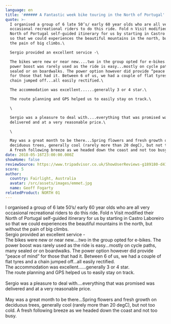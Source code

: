 ```yaml
---
language: en
title: '###### A Fantastic week bike touring in the North of Portugal'
quote: >-
  I organised a group of 6 late 50’s/ early 60 year olds who are all very
  occasional recreational riders to do this ride. Fold n Visit modified their
  North of Portugal self-guided itinerary for us by starting in Castro Laboreiro
  so that we could experiences the beautiful mountains in the north, but without
  the pain of big climbs.\

  Sergio provided an excellent service -\

  The bikes were new or near new....two in the group opted for e-bikes. The
  power boost was rarely used as the ride is easy...mostly on cycle paths, many
  sealed or on boardwalks. The power option however did provide “peace of mind”
  for those that had it. Between 6 of us, we had a couple of flat tyres and a
  chain jumped off...all easily rectified.\

  The accommodation was excellent......generally 3 or 4 star.\

  The route planning and GPS helped us to easily stay on track.\

  \

  Sergio was a pleasure to deal with....everything that was promised was
  delivered and at a very reasonable price.\

  \

  May was a great month to be there...Spring flowers and fresh growth on
  deciduous trees, generally cool (rarely more than 20 degC), but not too cold.
  A fresh following breeze as we headed down the coast and not too busy.
date: 2018-05-16T23:00:00.000Z
showHome: false
reviewSource: https://www.tripadvisor.co.uk/ShowUserReviews-g189180-d4105907-r580755310-Top_Bike_tours_Portugal-Porto_Porto_District_Northern_Portugal.html
score: 5
author:
  country: Fairlight, Australia
  avatar: /src/assets/images/emmet.jpg
  name: Geoff Fogarty
relatedProduct: NORTH 01
---
```


I organised a group of 6 late 50’s/ early 60 year olds who are all very
occasional recreational riders to do this ride. Fold n Visit modified their
North of Portugal self-guided itinerary for us by starting in Castro Laboreiro
so that we could experiences the beautiful mountains in the north, but without
the pain of big climbs.\
Sergio provided an excellent service -\
The bikes were new or near new....two in the group opted for e-bikes. The power
boost was rarely used as the ride is easy...mostly on cycle paths, many sealed
or on boardwalks. The power option however did provide “peace of mind” for those
that had it. Between 6 of us, we had a couple of flat tyres and a chain jumped
off...all easily rectified.\
The accommodation was excellent......generally 3 or 4 star.\
The route planning and GPS helped us to easily stay on track.\
\
Sergio was a pleasure to deal with....everything that was promised was delivered
and at a very reasonable price.\
\
May was a great month to be there...Spring flowers and fresh growth on deciduous
trees, generally cool (rarely more than 20 degC), but not too cold. A fresh
following breeze as we headed down the coast and not too busy.
